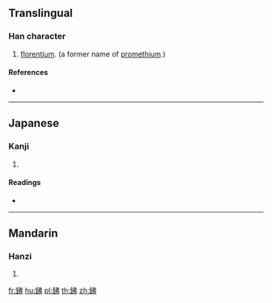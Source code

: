 {{character info/new}}
==Translingual==

===Han character===
{{Han char|rn=167|rad=金|as=05|sn=13|four=|canj=CLLN}}

# [[florentium]]. (a former name of [[promethium]].)

====References====
* {{Han ref|kx=1301.150|dkj=40307|dj=1803.170|hdz=64191.110|uh=9258|ud=37464}}

----

==Japanese==

===Kanji===
{{ja-kanji|grade=|rs=金05}}

# {{defn|lang=ja|sort=金05}}

====Readings====
* {{ja-readings|on=[[ふつ]] (futsu), [[ぶち]] (buchi)|kun=[[かざる]] (kazaru)|nanori=}}

----

==Mandarin==

===Hanzi===
{{cmn-hanzi|pin=[[fú]] ([[fu2]]), [[mǎo]] ([[mao3]])|wg=fu<sup>2</sup>, mao<sup>3</sup>}}

# {{defn|lang=cmn|sort=金05}}

[[fr:鉘]]
[[hu:鉘]]
[[pl:鉘]]
[[th:鉘]]
[[zh:鉘]]